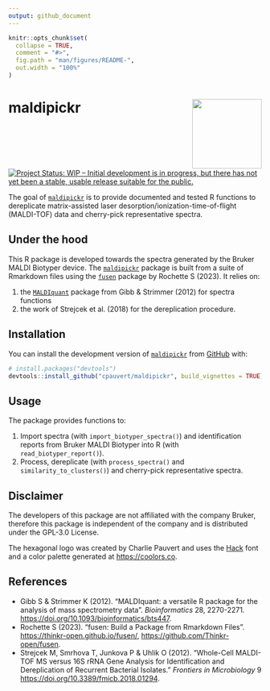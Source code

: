 ```yaml
---
output: github_document
---
```


<!-- README.md is generated from README.Rmd. Please edit that file -->

```r
knitr::opts_chunk$set(
  collapse = TRUE,
  comment = "#>",
  fig.path = "man/figures/README-",
  out.width = "100%"
)
```

# maldipickr <img src="man/figures/logo.png" align="right" height="138" />

<!-- badges: start -->
[![Project Status: WIP – Initial development is in progress, but there has not yet been a stable, usable release suitable for the public.](https://www.repostatus.org/badges/latest/wip.svg)](https://www.repostatus.org/#wip)
<!-- badges: end -->

The goal of [`maldipickr`](https://github.com/cpauvert/maldipickr) is to provide documented and tested R functions to dereplicate matrix-assisted laser desorption/ionization-time-of-flight (MALDI-TOF) data and cherry-pick representative spectra.

## Under the hood

This R package is developed towards the spectra generated by the Bruker MALDI Biotyper device. The [`maldipickr`](https://github.com/cpauvert/maldipickr) package is built from a suite of Rmarkdown files using the [`fusen`](https://thinkr-open.github.io/fusen/) package by Rochette S (2023). It relies on:

1. the [`MALDIquant`](https://cran.r-project.org/web/packages/MALDIquant/index.html) package from Gibb & Strimmer (2012) for spectra functions
2. the work of Strejcek et al. (2018) for the dereplication procedure.


## Installation

You can install the development version of [`maldipickr`](https://github.com/cpauvert/maldipickr) from [GitHub](https://github.com/) with:

``` r
# install.packages("devtools")
devtools::install_github("cpauvert/maldipickr", build_vignettes = TRUE)
```

## Usage

The package provides functions to:

1. Import spectra (with `import_biotyper_spectra()`) and identification reports from Bruker MALDI Biotyper into R (with `read_biotyper_report()`).
2. Process, dereplicate (with `process_spectra()` and `similarity_to_clusters()`) and cherry-pick representative spectra.


## Disclaimer

The developers of this package are not affiliated with the company Bruker, therefore this package is independent of the company and is distributed under the GPL-3.0 License.

The hexagonal logo was created by Charlie Pauvert and uses the [Hack](https://sourcefoundry.org/hack) font and a color palette generated at <https://coolors.co>.

## References

* Gibb S & Strimmer K (2012). "MALDIquant: a versatile R package for the
  analysis of mass spectrometry data". *Bioinformatics* 28, 2270-2271. <https://doi.org/10.1093/bioinformatics/bts447>.
* Rochette S (2023). "fusen: Build a Package from Rmarkdown Files". <https://thinkr-open.github.io/fusen/>, <https://github.com/Thinkr-open/fusen>.
* Strejcek M, Smrhova T, Junkova P & Uhlik O (2012). “Whole-Cell MALDI-TOF MS versus 16S rRNA Gene Analysis for Identification and Dereplication of Recurrent Bacterial Isolates.” *Frontiers in Microbiology* 9 <https://doi.org/10.3389/fmicb.2018.01294>.
